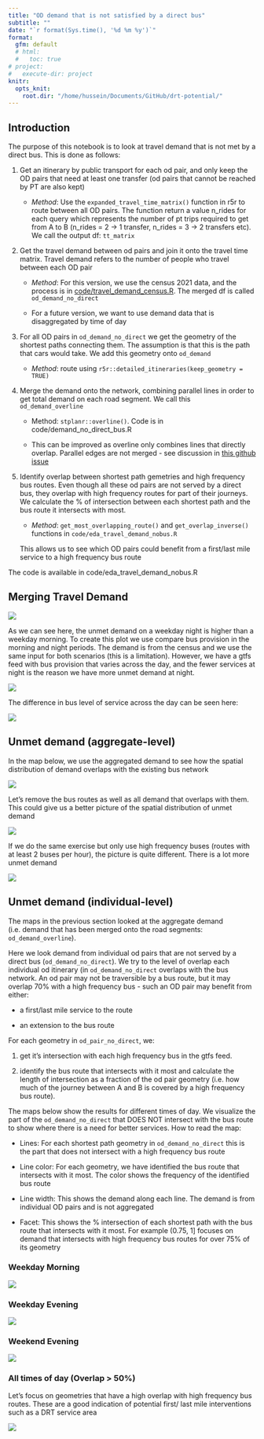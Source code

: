 ```yaml
---
title: "OD demand that is not satisfied by a direct bus"
subtitle: ""
date: "`r format(Sys.time(), '%d %m %y')`"
format:
  gfm: default
  # html:
  #   toc: true
# project:
#   execute-dir: project
knitr:
  opts_knit:
    root.dir: "/home/hussein/Documents/GitHub/drt-potential/"
---
```


## Introduction

The purpose of this notebook is to look at travel demand that is not met by a direct bus. This is done as follows:

1.  Get an itinerary by public transport for each od pair, and only keep the OD pairs that need at least one transfer (od pairs that cannot be reached by PT are also kept)

    -   *Method*: Use the `expanded_travel_time_matrix()` function in r5r to route between all OD pairs. The function return a value n_rides for each query which represents the number of pt trips required to get from A to B (n_rides = 2 -\> 1 transfer, n_rides = 3 -\> 2 transfers etc). We call the output df: `tt_matrix`

2.  Get the travel demand between od pairs and join it onto the travel time matrix. Travel demand refers to the number of people who travel between each OD pair

    -   *Method*: For this version, we use the census 2021 data, and the process is in [code/travel_demand_census.R](https://github.com/Hussein-Mahfouz/drt-potential/blob/main/code/travel_demand_census.R). The merged df is called `od_demand_no_direct`

    -   For a future version, we want to use demand data that is disaggregated by time of day

3.  For all OD pairs in `od_demand_no_direct` we get the geometry of the shortest paths connecting them. The assumption is that this is the path that cars would take. We add this geometry onto `od_demand`

    -   *Method*: route using `r5r::detailed_itineraries(keep_geometry = TRUE)`

4.  Merge the demand onto the network, combining parallel lines in order to get total demand on each road segment. We call this `od_demand_overline`

    -   Method: `stplanr::overline()`. Code is in code/demand_no_direct_bus.R

    -   This can be improved as overline only combines lines that directly overlap. Parallel edges are not merged - see discussion in [this github issue](https://github.com/Hussein-Mahfouz/drt-potential/issues/26#issue-2078687863)

5.  Identify overlap between shortest path gemetries and high frequency bus routes. Even though all these od pairs are not served by a direct bus, they overlap with high frequency routes for part of their journeys. We calculate the % of intersection between each shortest path and the bus route it intersects with most.

    -   *Method*: `get_most_overlapping_route()` and `get_overlap_inverse()` functions in `code/eda_travel_demand_nobus.R`

    This allows us to see which OD pairs could benefit from a first/last mile service to a high frequency bus route

The code is available in code/eda_travel_demand_nobus.R

## Merging Travel Demand 

![](images/map_aggregate_flows_overline_vs_base.png)

As we can see here, the unmet demand on a weekday night is higher than a weekday morning. To create this plot we use compare bus provision in the morning and night periods. The demand is from the census and we use the same input for both scenarios (this is a limitation). However, we have a gtfs feed with bus provision that varies across the day, and the fewer services at night is the reason we have more unmet demand at night.

![](images/map_aggregate_flows_combination_wkday_ampm.png)

The difference in bus level of service across the day can be seen here:

![](images/map_headways_combinations_all_bus.png)

## Unmet demand (aggregate-level)

In the map below, we use the aggregated demand to see how the spatial distribution of demand overlaps with the existing bus network

![](images/map_headways_demand_combinations_all_bus.png)

Let's remove the bus routes as well as all demand that overlaps with them. This could give us a better picture of the spatial distribution of unmet demand

![](images/map_demand_disjoint_all_buses_combinations_nobus.png)

If we do the same exercise but only use high frequency buses (routes with at least 2 buses per hour), the picture is quite different. There is a lot more unmet demand

![](images/map_demand_disjoint_high_freq_buses_combinations_nobus.png)

## Unmet demand (individual-level)

The maps in the previous section looked at the aggregate demand (i.e. demand that has been merged onto the road segments: `od_demand_overline`).

Here we look demand from individual od pairs that are not served by a direct bus (`od_demand_no_direct`). We try to the level of overlap each individual od itinerary (in `od_demand_no_direct` overlaps with the bus network. An od pair may not be traversible by a bus route, but it may overlap 70% with a high frequency bus - such an OD pair may benefit from either:

-   a first/last mile service to the route

-   an extension to the bus route

For each geometry in `od_pair_no_direct`, we:

1.   get it's intersection with each high frequency bus in the gtfs feed.

2.  identify the bus route that intersects with it most and calculate the length of intersection as a fraction of the od pair geometry (i.e. how much of the journey between A and B is covered by a high frequency bus route).

The maps below show the results for different times of day. We visualize the part of the `od_demand_no_direct` that DOES NOT intersect with the bus route to show where there is a need for better services. How to read the map:

-   Lines: For each shortest path geometry in `od_demand_no_direct` this is the part that does not intersect with a high frequency bus route

-   Line color: For each geometry, we have identified the bus route that intersects with it most. The color shows the frequency of the identified bus route

-   Line width: This shows the demand along each line. The demand is from individual OD pairs and is not aggregated

-   Facet: This shows the % intersection of each shortest path with the bus route that intersects with it most. For example (0.75, 1\] focuses on demand that intersects with high frequency bus routes for over 75% of its geometry

### Weekday Morning

![](images/map_demand_overlap_gtfs_st_diff_morning_wkday-02.png)

### Weekday Evening

![](images/map_demand_overlap_gtfs_st_diff_morning_wkday-03.png)

### Weekend Evening

![](images/map_demand_overlap_gtfs_st_diff_evening_wkend.png)

### All times of day (Overlap \> 50%) 

Let's focus on geometries that have a high overlap with high frequency bus routes. These are a good indication of potential first/ last mile interventions such as a DRT service area

![](images/map_demand_overlap_gtfs_st_diff_combinations.png)
